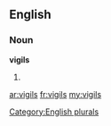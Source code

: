 ==English==

===Noun===
'''vigils'''

# {{plural of|[[vigil]]}}

[[Category:English plurals]]

[[ar:vigils]]
[[fr:vigils]]
[[my:vigils]]